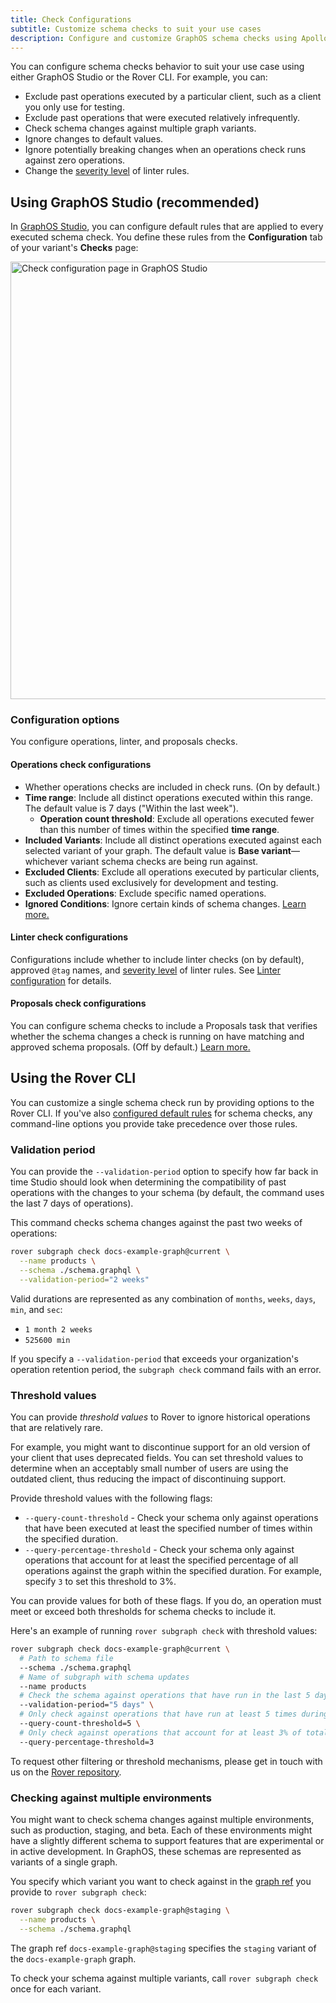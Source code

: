```yaml
---
title: Check Configurations
subtitle: Customize schema checks to suit your use cases
description: Configure and customize GraphOS schema checks using Apollo GraphOS Studio or Rover CLI.
---
```


You can configure schema checks behavior to suit your use case using either GraphOS Studio or the Rover CLI. For example, you can:

- Exclude past operations executed by a particular client, such as a client you only use for testing.
- Exclude past operations that were executed relatively infrequently.
- Check schema changes against multiple graph variants.
- Ignore changes to default values.
- Ignore potentially breaking changes when an operations check runs against zero operations.
- Change the [severity level](./schema-linter/#setting-severity-levels) of linter rules.

## Using GraphOS Studio (recommended)

In [GraphOS Studio](https://studio.apollographql.com?referrer=docs-content), you can configure default rules that are applied to every executed schema check.
You define these rules from the **Configuration** tab of your variant's **Checks** page:

<img
  className="screenshot"
  src="../img/schema-checks/check-configuration-page.jpg"
  alt="Check configuration page in GraphOS Studio"
  width="700"
/>

### Configuration options

You configure operations, linter, and proposals checks.

#### Operations check configurations

- Whether operations checks are included in check runs. (On by default.)
- **Time range**: Include all distinct operations executed within this range. The default value is 7 days ("Within the last week").
  - **Operation count threshold**: Exclude all operations executed fewer than this number of times within the specified **time range**.
- **Included Variants**: Include all distinct operations executed against each selected variant of your graph. The default value is **Base variant**—whichever variant schema checks are being run against.
- **Excluded Clients**: Exclude all operations executed by particular clients, such as clients used exclusively for development and testing.
- **Excluded Operations**: Exclude specific named operations.
- **Ignored Conditions**: Ignore certain kinds of schema changes. [Learn more.](./run-checks/#ignored-conditions-settings)

#### Linter check configurations

Configurations include whether to include linter checks (on by default), approved `@tag` names, and [severity level](./schema-linter/#setting-severity-levels) of linter rules.
See [Linter configuration](./schema-linter/#linter-configuration) for details.

#### Proposals check configurations

You can configure schema checks to include a Proposals task that verifies whether the schema changes a check is running on have matching and approved schema proposals.
(Off by default.) [Learn more.](./schema-proposals/configuration#configure-schema-checks)

## Using the Rover CLI

You can customize a single schema check run by providing options to the Rover CLI. If you've also [configured default rules](#using-graphos-studio-recommended) for schema checks, any command-line options you provide take precedence over those rules.

### Validation period

You can provide the `--validation-period` option to specify how far back in time Studio should look when determining the compatibility of past operations with the changes to your schema (by default, the command uses the last 7 days of operations).

This command checks schema changes against the past two weeks of operations:

```bash showLineNumbers=false
rover subgraph check docs-example-graph@current \
  --name products \
  --schema ./schema.graphql \
  --validation-period="2 weeks"
```

Valid durations are represented as any combination of `months`, `weeks`, `days`, `min`, and `sec`:

- `1 month 2 weeks`
- `525600 min`

<Note>

If you specify a `--validation-period` that exceeds your organization's operation retention period, the `subgraph check` command fails with an error.

</Note>

### Threshold values

You can provide _threshold values_ to Rover to ignore historical operations that are relatively rare.

For example, you might want to discontinue support for an old version of your client that uses deprecated fields. You can set threshold values to determine when an acceptably small number of users are using the outdated client, thus reducing the impact of discontinuing support.

Provide threshold values with the following flags:

- `--query-count-threshold` - Check your schema only against operations that have been executed at least the specified number of times within the specified duration.
- `--query-percentage-threshold` - Check your schema only against operations that account for at least the specified percentage of all operations against the graph within the specified duration. For example, specify `3` to set this threshold to 3%.

<Note>

You can provide values for both of these flags. If you do, an operation must meet or exceed both thresholds for schema checks to include it.

</Note>

Here's an example of running `rover subgraph check` with threshold values:

```bash showLineNumbers=false
rover subgraph check docs-example-graph@current \
  # Path to schema file
  --schema ./schema.graphql
  # Name of subgraph with schema updates
  --name products
  # Check the schema against operations that have run in the last 5 days
  --validation-period="5 days" \
  # Only check against operations that have run at least 5 times during the 5-day duration
  --query-count-threshold=5 \
  # Only check against operations that account for at least 3% of total operation volume
  --query-percentage-threshold=3
```

To request other filtering or threshold mechanisms, please get in touch with us on the [Rover repository](https://github.com/apollographql/rover).

### Checking against multiple environments

You might want to check schema changes against multiple environments, such as production, staging, and beta. Each of these environments might have a slightly different schema to support features that are experimental or in active development. In GraphOS, these schemas are represented as variants of a single graph.

You specify which variant you want to check against in the [graph ref](/rover/conventions/#graph-refs) you provide to `rover subgraph check`:

```bash showLineNumbers=false
rover subgraph check docs-example-graph@staging \
  --name products \
  --schema ./schema.graphql
```

The graph ref `docs-example-graph@staging` specifies the `staging` variant of the `docs-example-graph` graph.

To check your schema against multiple variants, call `rover subgraph check` once for each variant.
